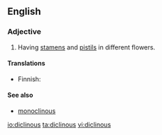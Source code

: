 ==English==

===Adjective===
{{en-adj|-}}

# {{context|botany}} Having [[stamen]]s and [[pistil]]s in different flowers.

====Translations====
{{top}}
* Finnish: {{t-|fi|yksineuvoinen}}
{{bottom}}

====See also====
*[[monoclinous]]

[[io:diclinous]]
[[ta:diclinous]]
[[vi:diclinous]]